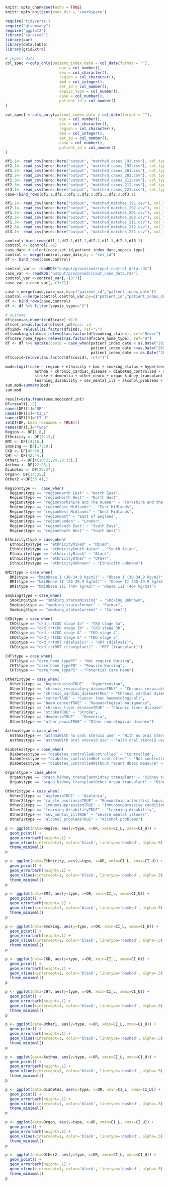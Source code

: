 



```r
knitr::opts_chunk$set(echo = TRUE)
knitr::opts_knit$set(root.dir = '/workspace')
```

```r
require('tidyverse')
require("gtsummary")
require("ggplot2")
library("survival")
library(car)
library(data.table)
library(gridExtra)
```

```r
# import data
col_spec <-cols_only(patient_index_date = col_date(format = ""),
                        age = col_number(),
                        sex = col_character(),
                        region = col_character(),
                        imd = col_integer(),
                        set_id = col_number(),
                        sepsis_type = col_number(),
                        case = col_number(),
                        patient_id = col_number()
)

col_spec1 <-cols_only(patient_index_date = col_date(format = ""),
                        age = col_number(),
                        sex = col_character(),
                        region = col_character(),
                        imd = col_integer(),
                        set_id = col_number(),
                        case = col_number(),
                        patient_id = col_number()
)

df1.1<- read_csv(here::here("output", "matched_cases_191.csv"), col_types = col_spec)
df2.1<- read_csv(here::here("output", "matched_cases_192.csv"), col_types = col_spec)
df1.2<- read_csv(here::here("output", "matched_cases_201.csv"), col_types = col_spec)
df2.2<- read_csv(here::here("output", "matched_cases_202.csv"), col_types = col_spec)
df1.3<- read_csv(here::here("output", "matched_cases_211.csv"), col_types = col_spec)
df2.3<- read_csv(here::here("output", "matched_cases_212.csv"), col_types = col_spec)
df3.1<- read_csv(here::here("output", "matched_cases_221.csv"), col_types = col_spec)
case<-bind_rows(df1.1,df2.1,df1.2,df2.2,df1.3,df2.3,df3.1)

df1.1<- read_csv(here::here("output", "matched_matches_191.csv"), col_types = col_spec1)
df2.1<- read_csv(here::here("output", "matched_matches_192.csv"), col_types = col_spec1)
df1.2<- read_csv(here::here("output", "matched_matches_201.csv"), col_types = col_spec1)
df2.2<- read_csv(here::here("output", "matched_matches_202.csv"), col_types = col_spec1)
df1.3<- read_csv(here::here("output", "matched_matches_211.csv"), col_types = col_spec1)
df2.3<- read_csv(here::here("output", "matched_matches_212.csv"), col_types = col_spec1)
df3.1<- read_csv(here::here("output", "matched_matches_221.csv"), col_types = col_spec1)

control<-bind_rows(df1.1,df2.1,df1.2,df2.2,df1.3,df2.3,df3.1)
control <- control[,-6]
case_date <-select(case,set_id,patient_index_date,sepsis_type)
control <- merge(control,case_date,by = "set_id")
df <- bind_rows(case,control)

control_var <- readRDS("output/processed/input_control_data.rds")
case_var <- readRDS("output/processed/input_case_data.rds")
control_var <-control_var[,-(3:7)]
case_var <-case_var[,-(3:7)]

case <-merge(case,case_var,by=c("patient_id","patient_index_date"))
control <-merge(control,control_var,by=c("patient_id","patient_index_date"))
df <- bind_rows(case,control)
df <- df %>% filter(sepsis_type=="2")
```

```r
# outcome
df$case=as.numeric(df$case) #1/0
df$set_id=as.factor(df$set_id)#pair id
df$imd= relevel(as.factor(df$imd), ref="5")
df$smoking_status= relevel(as.factor(df$smoking_status), ref="Never")
df$care_home_type= relevel(as.factor(df$care_home_type), ref="U")
df <- df %>% mutate(covid = case_when(patient_index_date < as.Date("2020-03-26") ~ "1",
                                      patient_index_date >=as.Date("2020-03-26")&patient_index_date < as.Date("2021-03-08") ~ "2",
                                      patient_index_date >= as.Date("2021-03-08") ~ "3"))
df$covid=relevel(as.factor(df$covid), ref="1")

```


```r
mod=clogit(case ~ region + ethnicity + bmi + smoking_status + hypertension + chronic_respiratory_disease +
             asthma + chronic_cardiac_disease + diabetes_controlled + cancer + haem_cancer + chronic_liver_disease +
             stroke + dementia + other_neuro + organ_kidney_transplant + asplenia + ra_sle_psoriasis + immunosuppression +
             learning_disability + sev_mental_ill + alcohol_problems + care_home_type + ckd_rrt + strata(set_id), df)
sum.mod=summary(mod)
sum.mod
```

```r
result=data.frame(sum.mod$conf.int)
DF=result[,-2]
names(DF)[1]="OR"
names(DF)[2]="CI_L"
names(DF)[3]="CI_U"
setDT(DF, keep.rownames = TRUE)[]
names(DF)[1]="type"
Region <- DF[1:8,]
Ethnicity <- DF[9:13,]
BMI <- DF[14:16,]
Smoking <- DF[17:19,]
CKD <- DF[45:50,]
CHT <- DF[42:44,]
Other1 <- DF[c(20:21,24,28:33),]
Asthma <- DF[22:23,]
Diabetes <- DF[25:27,]
Organ<- DF[34:35,]
Other2 <-DF[36:41,]

Region$type <-  case_when(
  Region$type == "regionNorth East" ~ "North East",
  Region$type == "regionNorth West" ~ "North West",
  Region$type == "regionYorkshire and The Humber" ~ "Yorkshire and the Humber",
  Region$type == "regionEast Midlands" ~ "East Midlands",
  Region$type == "regionWest Midlands" ~ "West Midlands",
  Region$type == "regionEast" ~ "East of England",
  Region$type == "regionLondon" ~ "London",
  Region$type == "regionSouth East" ~ "South East",
  Region$type == "regionSouth West" ~ "South West")

Ethnicity$type = case_when(
  Ethnicity$type == "ethnicityMixed" ~ "Mixed",
  Ethnicity$type == "ethnicitySouth Asian" ~ "South Asian",
  Ethnicity$type == "ethnicityBlack" ~ "Black",
  Ethnicity$type == "ethnicityOther" ~ "Other",
  Ethnicity$type == "ethnicityUnknown" ~ "Ethnicity unknown")

BMI$type = case_when(
  BMI$type == "bmiObese I (30-34.9 kg/m2)" ~ "Obese I (30-34.9 kg/m2)",
  BMI$type == "bmiObese II (35-39.9 kg/m2)" ~ "Obese II (35-39.9 kg/m2)",
  BMI$type == "bmiObese III (40+ kg/m2)" ~ "Obese III (40+ kg/m2)")

Smoking$type = case_when(
  Smoking$type == "smoking_statusMissing" ~ "Smoking unknown",
  Smoking$type == "smoking_statusFormer" ~ "Former",
  Smoking$type == "smoking_statusCurrent" ~ "Current")

CKD$type = case_when(
  CKD$type == "ckd_rrtCKD stage 3a" ~ "CKD stage 3a",
  CKD$type == "ckd_rrtCKD stage 3b" ~ "CKD stage 3b",
  CKD$type == "ckd_rrtCKD stage 4" ~ "CKD stage 4",
  CKD$type == "ckd_rrtCKD stage 5" ~ "CKD stage 5",
  CKD$type == "ckd_rrtRRT (dialysis)" ~ "RRT (dialysis)",
  CKD$type == "ckd_rrtRRT (transplant)" ~ "RRT (transplant)")

CHT$type = case_when(
  CHT$type == "care_home_typePC" ~ "Not require Nursing",
  CHT$type == "care_home_typePN" ~ "Require Nursing",
  CHT$type == "care_home_typePS" ~ "Potential Care Home")

Other1$type = case_when(
  Other1$type == "hypertensionTRUE" ~ "Hypertension",
  Other1$type == "chronic_respiratory_diseaseTRUE" ~ "Chronic respiratory disease",
  Other1$type == "chronic_cardiac_diseaseTRUE" ~ "Chronic cardiac disease",
  Other1$type == "cancerTRUE" ~ "Cancer (non haematological)",
  Other1$type == "haem_cancerTRUE" ~ "Haematological malignancy",
  Other1$type == "chronic_liver_diseaseTRUE" ~ "Chronic liver disease",
  Other1$type == "strokeTRUE" ~ "Stroke",
  Other1$type == "dementiaTRUE" ~ "Dementia",
  Other1$type == "other_neuroTRUE" ~ "Other neurological disease")

Asthma$type = case_when(
  Asthma$type == "asthmaWith no oral steroid use" ~ "With no oral steroid use",
  Asthma$type == "asthmaWith oral steroid use" ~ "With oral steroid use")

Diabetes$type = case_when(
  Diabetes$type == "diabetes_controlledControlled" ~ "Controlled",
  Diabetes$type == "diabetes_controlledNot controlled" ~ "Not controlled",
  Diabetes$type == "diabetes_controlledWithout recent Hb1ac measure" ~ "Without recent Hb1ac measure")

Organ$type = case_when(
  Organ$type == "organ_kidney_transplantKidney transplant" ~ "Kidney transplant",
  Organ$type == "organ_kidney_transplantOther organ transplant" ~ "Other organ transplant")

Other2$type = case_when(
  Other2$type == "aspleniaTRUE" ~ "Asplenia",
  Other2$type == "ra_sle_psoriasisTRUE" ~ "Rheumatoid arthritis/ lupus/ psoriasis",
  Other2$type == "immunosuppressionTRUE" ~ "Immunosuppressive condition",
  Other2$type == "learning_disabilityTRUE" ~ "Learning disability",
  Other2$type == "sev_mental_illTRUE" ~ "Severe mental illness",
  Other2$type == "alcohol_problemsTRUE" ~ "Alcohol problems")

```

```r
p <- ggplot(data=Region, aes(y=type, x=OR, xmin=CI_L, xmax=CI_U)) +
  geom_point() + 
  geom_errorbarh(height=.1) +
  geom_vline(xintercept=1, color='black', linetype='dashed', alpha=.5) +
  theme_minimal()
p
```

```r
p <- ggplot(data=Ethnicity, aes(y=type, x=OR, xmin=CI_L, xmax=CI_U)) +
  geom_point() + 
  geom_errorbarh(height=.1) +
  geom_vline(xintercept=1, color='black', linetype='dashed', alpha=.5) +
  theme_minimal()
p
```

```r
p <- ggplot(data=BMI, aes(y=type, x=OR, xmin=CI_L, xmax=CI_U)) +
  geom_point() + 
  geom_errorbarh(height=.1) +
  geom_vline(xintercept=1, color='black', linetype='dashed', alpha=.5) +
  theme_minimal()
p
```
```r
p <- ggplot(data=Smoking, aes(y=type, x=OR, xmin=CI_L, xmax=CI_U)) +
  geom_point() + 
  geom_errorbarh(height=.1) +
  geom_vline(xintercept=1, color='black', linetype='dashed', alpha=.5) +
  theme_minimal()
p
```
```r
p <- ggplot(data=CKD, aes(y=type, x=OR, xmin=CI_L, xmax=CI_U)) +
  geom_point() + 
  geom_errorbarh(height=.1) +
  geom_vline(xintercept=1, color='black', linetype='dashed', alpha=.5) +
  theme_minimal()
p
```
```r
p <- ggplot(data=CHT, aes(y=type, x=OR, xmin=CI_L, xmax=CI_U)) +
  geom_point() + 
  geom_errorbarh(height=.1) +
  geom_vline(xintercept=1, color='black', linetype='dashed', alpha=.5) +
  theme_minimal()
p
```
```r
p <- ggplot(data=Other1, aes(y=type, x=OR, xmin=CI_L, xmax=CI_U)) +
  geom_point() + 
  geom_errorbarh(height=.1) +
  geom_vline(xintercept=1, color='black', linetype='dashed', alpha=.5) +
  theme_minimal()
p
```
```r
p <- ggplot(data=Asthma, aes(y=type, x=OR, xmin=CI_L, xmax=CI_U)) +
  geom_point() + 
  geom_errorbarh(height=.1) +
  geom_vline(xintercept=1, color='black', linetype='dashed', alpha=.5) +
  theme_minimal()
p
```
```r
p <- ggplot(data=Diabetes, aes(y=type, x=OR, xmin=CI_L, xmax=CI_U)) +
  geom_point() + 
  geom_errorbarh(height=.1) +
  geom_vline(xintercept=1, color='black', linetype='dashed', alpha=.5) +
  theme_minimal()
p
```
```r
p <- ggplot(data=Organ, aes(y=type, x=OR, xmin=CI_L, xmax=CI_U)) +
  geom_point() + 
  geom_errorbarh(height=.1) +
  geom_vline(xintercept=1, color='black', linetype='dashed', alpha=.5) +
  theme_minimal()
p
```
```r
p <- ggplot(data=Other2, aes(y=type, x=OR, xmin=CI_L, xmax=CI_U)) +
  geom_point() + 
  geom_errorbarh(height=.1) +
  geom_vline(xintercept=1, color='black', linetype='dashed', alpha=.5) +
  theme_minimal()
p
```